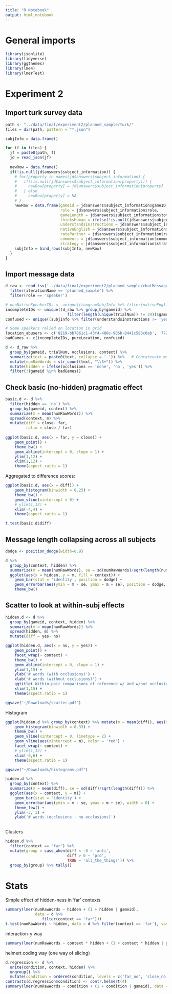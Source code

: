 ```yaml
---
title: "R Notebook"
output: html_notebook
---
```


# General imports

```r
library(jsonlite)
library(tidyverse)
library(ggthemes)
library(lme4)
library(lmerTest)
```

# Experiment 2

## Import turk survey data 

```r
path <- "../data/final/experiment2/planned_sample/turk/"
files = dir(path, pattern = "*.json")

subjInfo = data.frame()

for (f in files) {
  jf = paste0(path, f)
  jd = read_json(jf)
  
  newRow = data.frame()
  if(!is.null(jd$answers$subject_information)) {
    # for(property in names(jd$answers$subject_information) {
    #   if(!is.null(jd$answers$subject_information[property])) {
    #     newRow[property] = jd$answers$subject_information[property]
    #   } else 
    #     newRow[property] = NA
    # }
    newRow = data.frame(gameid = jd$answers$subject_information$gameID,
                        role = jd$answers$subject_information$role,
                        gameLength = jd$answers$subject_information$totalLength,
                        thinksHuman = ifelse(!is.null(jd$answers$subject_information$thinksHuman), jd$answers$subject_information$thinksHuman, NA),
                        understandsInstructions = jd$answers$subject_information$confused,
                        nativeEnglish = jd$answers$subject_information$nativeEnglish,
                        ratePartner = jd$answers$subject_information$ratePartner,
                        comments = jd$answers$subject_information$comments,
                        strategy = jd$answers$subject_information$strategy)
    subjInfo = bind_rows(subjInfo, newRow)
  }
}


```

## Import message data

```r
d_raw <- read_tsv('../data/final/experiment2/planned_sample/chatMessage/message.csv') %>%
  filter(iterationName == 'planned_sample') %>%
  filter(role == 'speaker')

# nonNativeSpeakerIDs <- unique((tangramSubjInfo %>% filter(nativeEnglish != "yes"))$gameid)
incompleteIDs <- unique((d_raw %>% group_by(gameid) %>% 
                           filter(length(unique(trialNum)) != 24))$gameid)
confused <- unique((subjInfo %>% filter(understandsInstructions != 'yes'))$gameid)

# Some speakers relied on location in grid
location_abusers <- c('8219-bb7861c1-43f4-480c-906b-8441c583c0ab', '7726-3d4a266f-e56d-4afb-9a79-b40deb690a76', '5684-f09de856-4d64-423c-b342-b30e7325eb0e', '7600-346d56b5-bd76-406f-befb-6b47e07d5916')
badGames <- c(incompleteIDs, pureLocation, confused)

d <- d_raw %>%
  group_by(gameid, trialNum, occlusions, context) %>%
  summarize(text = paste0(text, collapse = ' ')) %>%   # Concatenate multiple utterance on same trial
  mutate(numRawWords = str_count(text, "\\S+")) %>%
  mutate(hidden = ifelse(occlusions == 'none', 'no', 'yes')) %>%
  filter(!(gameid %in% badGames))
```

## Check basic (no-hidden) pragmatic effect

```r
basic.d <- d %>%
  filter(hidden == 'no') %>%
  group_by(gameid, context) %>%
  summarize(m = mean(numRawWords)) %>%
  spread(context, m) %>%
  mutate(diff = close- far,
         ratio = close / far)
 
ggplot(basic.d, aes(x = far, y = close)) +
    geom_point() +
    theme_bw() +
    geom_abline(intercept = 0, slope = 1) +
    ylim(1,12) +
    xlim(1,12) +
    theme(aspect.ratio = 1)
```

Aggregated to difference scores:

```r
ggplot(basic.d, aes(x = diff)) +
    geom_histogram(binwidth = 0.25) +
    theme_bw() +
    geom_vline(xintercept = 0) +
    # ylim(1,12) +
    xlim(-4,4) +
    theme(aspect.ratio = 1)

t.test(basic.d$diff)
```

## Message length collapsing across all subjects

```r
dodge <- position_dodge(width=0.9)

d %>%
  group_by(context, hidden) %>%
  summarize(m = mean(numRawWords), se = sd(numRawWords)/sqrt(length(numRawWords))) %>%
  ggplot(aes(x = hidden, y = m, fill = context)) +
    geom_bar(stat = 'identity', position = dodge) +
    geom_errorbar(aes(ymin = m - se, ymax = m + se), position = dodge, width = 0.1) +
    theme_bw()
```

## Scatter to look at within-subj effects

```r
hidden.d <- d %>%
  group_by(gameid, context, hidden) %>%
  summarize(m = mean(numRawWords)) %>%
  spread(hidden, m) %>%
  mutate(diff = yes- no) 

ggplot(hidden.d, aes(x = no, y = yes)) +
    geom_point() +
    facet_wrap(~ context) +
    theme_bw() +
    geom_abline(intercept = 0, slope = 1) +
    ylim(1,15) +
    ylab('# words (with occlusions)') +
    xlab('# words (without occlusions)') +
    ggtitle('Within-pair comparisons of reference w/ and w/out occlusion') +
    xlim(1,15) +
    theme(aspect.ratio = 1)

ggsave('~/Downloads/scatter.pdf')
```

Histogram

```r
ggplot(hidden.d %>% group_by(context) %>% mutate(m = mean(diff)), aes(x = diff)) +
    geom_histogram(binwidth = 0.33) +
    theme_bw() +
    geom_vline(xintercept = 0, linetype = 2) +
    geom_vline(aes(xintercept = m), color = 'red') +
    facet_wrap(~ context) +
    # ylim(1,12) +
    xlim(-6,6) +
    theme(aspect.ratio = 1)

ggsave("~/Downloads/histograms.pdf")
```

```r
hidden.d %>%
  group_by(context) %>%
  summarize(m = mean(diff), se = sd(diff)/sqrt(length(diff))) %>%
  ggplot(aes(x = context, y = m)) +
    geom_bar(stat = 'identity') +
    geom_errorbar(aes(ymin = m - se, ymax = m + se), width = 0) +
    theme_few() +
    ylim(-3, 3) +
    ylab('# words (occlusions - no occlusions)')
  
```

Clusters

```r
hidden.d %>% 
  filter(context == 'far') %>% 
  mutate(group = case_when(diff < -0 ~ 'anti',
                           diff > 0 ~ 'pro',
                           TRUE ~ 'all_the_things')) %>%
  group_by(group) %>% tally()
```

# Stats

Simple effect of hidden-ness in 'far' contexts 

```r
summary(lmer(numRawWords ~ hidden + (1 + hidden | gameid), 
             data = d %>% 
                filter(context == 'far')))
t.test(numRawWords ~ hidden, data = d %>% filter(context == 'far'), var.equal = FALSE)
```

interaction-y way

```r
summary(lmer(numRawWords ~ context * hidden + (1 + context * hidden | gameid), data = d))
```

helmert coding way (one way of slicing)

```r
d.regression <- d %>% 
  unite(condition, context, hidden) %>%
  ungroup() %>%
  mutate(condition = ordered(condition, levels = c('far_no', 'close_no', 'far_yes', 'close_yes')))
contrasts(d.regression$condition) <- contr.helmert(4)
summary(lmer(numRawWords ~ condition + (1 + condition | gameid), data = d.regression))
```

